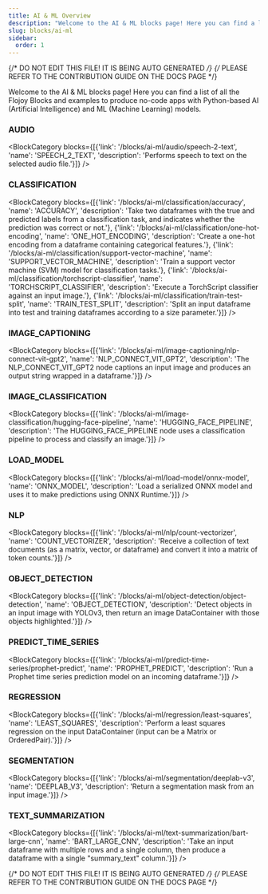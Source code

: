 ```yaml
---
title: AI & ML Overview
description: "Welcome to the AI & ML blocks page! Here you can find a list of all the Flojoy Blocks and examples to produce no-code apps with Python-based AI (Artificial Intelligence) and ML (Machine Learning) models."
slug: blocks/ai-ml
sidebar:
  order: 1
---
```


{/* DO NOT EDIT THIS FILE! IT IS BEING AUTO GENERATED */}
{/* PLEASE REFER TO THE CONTRIBUTION GUIDE ON THE DOCS PAGE */}


Welcome to the AI & ML blocks page! Here you can find a list of all the Flojoy Blocks and examples to produce no-code apps with Python-based AI (Artificial Intelligence) and ML (Machine Learning) models.

### AUDIO
<BlockCategory blocks={[{'link': '/blocks/ai-ml/audio/speech-2-text', 'name': 'SPEECH_2_TEXT', 'description': 'Performs speech to text on the selected audio file.'}]} />

### CLASSIFICATION
<BlockCategory blocks={[{'link': '/blocks/ai-ml/classification/accuracy', 'name': 'ACCURACY', 'description': 'Take two dataframes with the true and predicted labels from a classification task, and indicates whether the prediction was correct or not.'}, {'link': '/blocks/ai-ml/classification/one-hot-encoding', 'name': 'ONE_HOT_ENCODING', 'description': 'Create a one-hot encoding from a dataframe containing categorical features.'}, {'link': '/blocks/ai-ml/classification/support-vector-machine', 'name': 'SUPPORT_VECTOR_MACHINE', 'description': 'Train a support vector machine (SVM) model for classification tasks.'}, {'link': '/blocks/ai-ml/classification/torchscript-classifier', 'name': 'TORCHSCRIPT_CLASSIFIER', 'description': 'Execute a TorchScript classifier against an input image.'}, {'link': '/blocks/ai-ml/classification/train-test-split', 'name': 'TRAIN_TEST_SPLIT', 'description': 'Split an input dataframe into test and training dataframes according to a size parameter.'}]} />

### IMAGE_CAPTIONING
<BlockCategory blocks={[{'link': '/blocks/ai-ml/image-captioning/nlp-connect-vit-gpt2', 'name': 'NLP_CONNECT_VIT_GPT2', 'description': 'The NLP_CONNECT_VIT_GPT2 node captions an input image and produces an output string wrapped in a dataframe.'}]} />

### IMAGE_CLASSIFICATION
<BlockCategory blocks={[{'link': '/blocks/ai-ml/image-classification/hugging-face-pipeline', 'name': 'HUGGING_FACE_PIPELINE', 'description': 'The HUGGING_FACE_PIPELINE node uses a classification pipeline to process and classify an image.'}]} />

### LOAD_MODEL
<BlockCategory blocks={[{'link': '/blocks/ai-ml/load-model/onnx-model', 'name': 'ONNX_MODEL', 'description': 'Load a serialized ONNX model and uses it to make predictions using ONNX Runtime.'}]} />

### NLP
<BlockCategory blocks={[{'link': '/blocks/ai-ml/nlp/count-vectorizer', 'name': 'COUNT_VECTORIZER', 'description': 'Receive a collection of text documents (as a matrix, vector, or dataframe) and convert it into a matrix of token counts.'}]} />

### OBJECT_DETECTION
<BlockCategory blocks={[{'link': '/blocks/ai-ml/object-detection/object-detection', 'name': 'OBJECT_DETECTION', 'description': 'Detect objects in an input image with YOLOv3, then return an image DataContainer with those objects highlighted.'}]} />

### PREDICT_TIME_SERIES
<BlockCategory blocks={[{'link': '/blocks/ai-ml/predict-time-series/prophet-predict', 'name': 'PROPHET_PREDICT', 'description': 'Run a Prophet time series prediction model on an incoming dataframe.'}]} />

### REGRESSION
<BlockCategory blocks={[{'link': '/blocks/ai-ml/regression/least-squares', 'name': 'LEAST_SQUARES', 'description': 'Perform a least squares regression on the input DataContainer (input can be a Matrix or OrderedPair).'}]} />

### SEGMENTATION
<BlockCategory blocks={[{'link': '/blocks/ai-ml/segmentation/deeplab-v3', 'name': 'DEEPLAB_V3', 'description': 'Return a segmentation mask from an input image.'}]} />

### TEXT_SUMMARIZATION
<BlockCategory blocks={[{'link': '/blocks/ai-ml/text-summarization/bart-large-cnn', 'name': 'BART_LARGE_CNN', 'description': 'Take an input dataframe with multiple rows and a single column, then produce a dataframe with a single "summary_text" column.'}]} />

{/* DO NOT EDIT THIS FILE! IT IS BEING AUTO GENERATED */}
{/* PLEASE REFER TO THE CONTRIBUTION GUIDE ON THE DOCS PAGE */}
